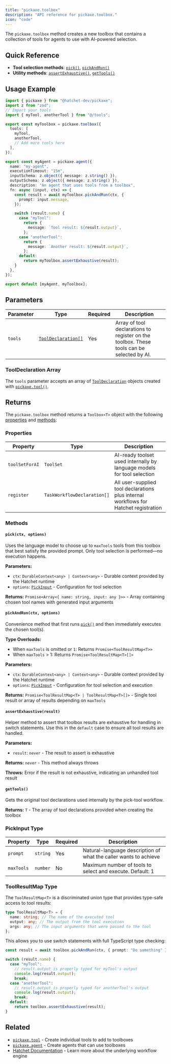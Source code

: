 ```yaml
---
title: "pickaxe.toolbox"
description: "API reference for pickaxe.toolbox."
icon: "code"
---
```


The `pickaxe.toolbox` method creates a new toolbox that contains a collection of tools for agents to use with AI-powered selection.

## Quick Reference

- **Tool selection methods**: [`pick()`](#pick-ctx%2C-options), [`pickAndRun()`](#pickandrun-ctx%2C-options)
- **Utility methods**: [`assertExhaustive()`](#assertexhaustive-result), [`getTools()`](#gettools)

## Usage Example

```typescript
import { pickaxe } from "@hatchet-dev/pickaxe";
import z from "zod";
// Import your tools
import { myTool, anotherTool } from "@/tools";

export const myToolbox = pickaxe.toolbox({
  tools: [
    myTool,
    anotherTool,
    // Add more tools here
  ],
});

export const myAgent = pickaxe.agent({
  name: "my-agent",
  executionTimeout: "15m",
  inputSchema: z.object({ message: z.string() }),
  outputSchema: z.object({ message: z.string() }),
  description: "An agent that uses tools from a toolbox",
  fn: async (input, ctx) => {
    const result = await myToolbox.pickAndRun(ctx, {
      prompt: input.message,
    });

    switch (result.name) {
      case "myTool":
        return {
          message: `Tool result: ${result.output}`,
        };
      case "anotherTool":
        return {
          message: `Another result: ${result.output}`,
        };
      default:
        return myToolbox.assertExhaustive(result);
    }
  },
});

export default [myAgent, myToolbox];
```

## Parameters

| Parameter | Type                                          | Required | Description                                                                               |
| --------- | --------------------------------------------- | -------- | ----------------------------------------------------------------------------------------- |
| `tools`   | [`ToolDeclaration[]`](#tooldeclaration-array) | Yes      | Array of tool declarations to register on the toolbox. These tools can be selected by AI. |

### ToolDeclaration Array

The `tools` parameter accepts an array of [`ToolDeclaration`](/api-reference/tool) objects created with [`pickaxe.tool()`](/api-reference/tool).

## Returns

The `pickaxe.toolbox` method returns a `Toolbox<T>` object with the following [properties](#properties) and [methods](#methods):

### Properties

| Property       | Type                        | Description                                                                          |
| -------------- | --------------------------- | ------------------------------------------------------------------------------------ |
| `toolSetForAI` | `ToolSet`                   | AI-ready toolset used internally by language models for tool selection               |
| `register`     | `TaskWorkflowDeclaration[]` | All user-supplied tool declarations plus internal workflows for Hatchet registration |

### Methods

#### `pick(ctx, options)`

Uses the language model to choose up to `maxTools` tools from this toolbox that best satisfy the provided prompt. Only tool selection is performed—no execution happens.

**Parameters:**

- `ctx`: `DurableContext<any> | Context<any>` - Durable context provided by the Hatchet runtime
- `options`: [`PickInput`](#pickinput-type) - Configuration for tool selection

**Returns:** `Promise<Array<{ name: string, input: any }>>` - Array containing chosen tool names with generated input arguments

#### `pickAndRun(ctx, options)`

Convenience method that first runs [`pick()`](#pickctx-options) and then immediately executes the chosen tool(s).

**Type Overloads:**

- When `maxTools` is omitted or `1`: Returns `Promise<ToolResultMap<T>>`
- When `maxTools` > 1: Returns `Promise<ToolResultMap<T>[]>`

**Parameters:**

- `ctx`: `DurableContext<any> | Context<any>` - Durable context provided by the Hatchet runtime
- `options`: [`PickInput`](#pickinput-type) - Configuration for tool selection and execution

**Returns:** `Promise<ToolResultMap<T> | ToolResultMap<T>[]>` - Single tool result or array of results depending on `maxTools`

#### `assertExhaustive(result)`

Helper method to assert that toolbox results are exhaustive for handling in switch statements. Use this in the `default` case to ensure all tool results are handled.

**Parameters:**

- `result`: `never` - The result to assert is exhaustive

**Returns:** `never` - This method always throws

**Throws:** Error if the result is not exhaustive, indicating an unhandled tool result

#### `getTools()`

Gets the original tool declarations used internally by the pick-tool workflow.

**Returns:** `T` - The array of tool declarations provided when creating the toolbox

### PickInput Type

| Property   | Type     | Required | Description                                                      |
| ---------- | -------- | -------- | ---------------------------------------------------------------- |
| `prompt`   | `string` | Yes      | Natural-language description of what the caller wants to achieve |
| `maxTools` | `number` | No       | Maximum number of tools to select and execute. Default: 1        |

### ToolResultMap Type

The `ToolResultMap<T>` is a discriminated union type that provides type-safe access to tool results:

```typescript
type ToolResultMap<T> = {
  name: string; // The name of the executed tool
  output: any; // The output from the tool execution
  args: any; // The input arguments that were passed to the tool
};
```

This allows you to use switch statements with full TypeScript type checking:

```typescript
const result = await toolbox.pickAndRun(ctx, { prompt: "Do something" });

switch (result.name) {
  case "myTool":
    // result.output is properly typed for myTool's output
    console.log(result.output);
    break;
  case "anotherTool":
    // result.output is properly typed for anotherTool's output
    console.log(result.output);
    break;
  default:
    return toolbox.assertExhaustive(result);
}
```

## Related

- [`pickaxe.tool`](/api-reference/tool) - Create individual tools to add to toolboxes
- [`pickaxe.agent`](/api-reference/agent) - Create agents that can use toolboxes
- [Hatchet Documentation](https://docs.hatchet.run) - Learn more about the underlying workflow engine
